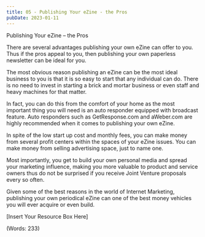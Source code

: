 ```yaml
---
title: 05 - Publishing Your eZine - the Pros
pubDate: 2023-01-11
---
```


Publishing Your eZine – the Pros


There are several advantages publishing your own eZine can offer to you. Thus if the pros appeal to you, then publishing your own paperless newsletter can be ideal for you.

The most obvious reason publishing an eZine can be the most ideal business to you is that it is so easy to start that any individual can do. There is no need to invest in starting a brick and mortar business or even staff and heavy machines for that matter.

In fact, you can do this from the comfort of your home as the most important thing you will need is an auto responder equipped with broadcast feature. Auto responders such as GetResponse.com and aWeber.com are highly recommended when it comes to publishing your own eZine.

In spite of the low start up cost and monthly fees, you can make money from several profit centers within the spaces of your eZine issues. You can make money from selling advertising space, just to name one.

Most importantly, you get to build your own personal media and spread your marketing influence, making you more valuable to product and service owners thus do not be surprised if you receive Joint Venture proposals every so often.

Given some of the best reasons in the world of Internet Marketing, publishing your own periodical eZine can one of the best money vehicles you will ever acquire or even build.


[Insert Your Resource Box Here]

(Words: 233)